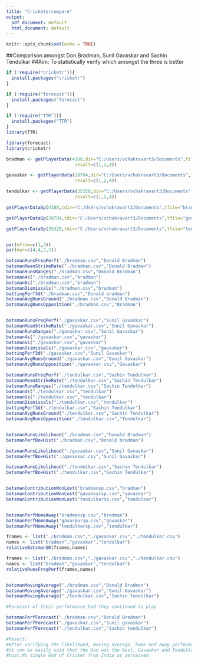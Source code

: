 ---
title: "Cricketercompare"
output:
  pdf_document: default
  html_document: default
---

```{r setup, include=FALSE}
knitr::opts_chunk$set(echo = TRUE)
```

##Comparison amongst Don Bradman, Sunil Gavaskar and Sachin Tendulkar
##Aim: To statistically verify which amongst the three is better 

```{r cricketr}
if (!require("cricketr")){ 
  install.packages("cricketr") 
}

if (!require("forecast")){ 
  install.packages("forecast") 
}

if (!require("TTR")){ 
  install.packages("TTR") 
}
library(TTR)

library(forecast)
library(cricketr)

bradman <- getPlayerData(4188,dir="C:/Users/vchakravart3/Documents",file="bradman.csv",type="batting",homeOrAway=c(1,2),
                          result=c(1,2,4))

gavaskar <- getPlayerData(28794,dir="C:/Users/vchakravart3/Documents",file="gavaskar.csv",type="batting",homeOrAway=c(1,2),
                          result=c(1,2,4))

tendulkar <- getPlayerData(35320,dir="C:/Users/vchakravart3/Documents",file="tendulkar.csv",type="batting",homeOrAway=c(1,2),
                          result=c(1,2,4))

getPlayerDataSp(4188,tdir="C:/Users/vchakravart3/Documents",tfile="bradmansp.csv",ttype="batting")

getPlayerDataSp(28794,tdir="C:/Users/vchakravart3/Documents",tfile="gavaskarsp.csv",ttype="batting")

getPlayerDataSp(35320,tdir="C:/Users/vchakravart3/Documents",tfile="tendulkarsp.csv",ttype="batting")


par(mfrow=c(1,3))
par(mar=c(4,4,2,2))

batsmanRunsFreqPerf("./bradman.csv","Donald Bradman")
batsmanMeanStrikeRate("./bradman.csv","Donald Bradman")
batsmanRunsRanges("./bradman.csv","Donald Bradman")
batsman4s("./bradman.csv","bradman")
batsman6s("./bradman.csv","bradman")
batsmanDismissals("./bradman.csv","bradman")
battingPerf3d("./bradman.csv","Donald bradman")
batsmanAvgRunsGround("./bradman.csv","Donald Bradman")
batsmanAvgRunsOpposition("./bradman.csv","Bradman")


batsmanRunsFreqPerf("./gavaskar.csv","Sunil Gavaskar")
batsmanMeanStrikeRate("./gavaskar.csv","Sunil Gavaskar")
batsmanRunsRanges("./gavaskar.csv","Sunil Gavaskar")
batsman4s("./gavaskar.csv","gavaskar")
batsman6s("./gavaskar.csv","gavaskar")
batsmanDismissals("./gavaskar.csv","gavaskar")
battingPerf3d("./gavaskar.csv","Sunil Gavaskar")
batsmanAvgRunsGround("./gavaskar.csv","Sunil Gavaskar")
batsmanAvgRunsOpposition("./gavaskar.csv","Gavaskar")

batsmanRunsFreqPerf("./tendulkar.csv","Sachin Tendulkar")
batsmanMeanStrikeRate("./tendulkar.csv","Sachin Tendulkar")
batsmanRunsRanges("./tendulkar.csv","Sachin Tendulkar")
batsman4s("./tendulkar.csv","tendulkar")
batsman6s("./tendulkar.csv","tendulkar")
batsmanDismissals("./tendulkar.csv","tendulkar")
battingPerf3d("./tendulkar.csv","Sachin Tendulkar")
batsmanAvgRunsGround("./tendulkar.csv","Sachin Tendulkar")
batsmanAvgRunsOpposition("./tendulkar.csv","Tendulkar")


batsmanRunsLikelihood("./bradman.csv","Donald Bradman")
batsmanPerfBoxHist("./bradman.csv","Donald bradman")

batsmanRunsLikelihood("./gavaskar.csv","Sunil Gavaskar")
batsmanPerfBoxHist("./gavaskar.csv","Sunil Gavaskar")

batsmanRunsLikelihood("./tendulkar.csv","Sachin Tendulkar")
batsmanPerfBoxHist("./tendulkar.csv","Sachin Tendulkar")


batsmanContributionWonLost("bradmansp.csv","bradman")
batsmanContributionWonLost("gavaskarsp.csv","gavaskar")
batsmanContributionWonLost("tendulkarsp.csv","tendulkar")


batsmanPerfHomeAway("bradmansp.csv","bradman")
batsmanPerfHomeAway("gavaskarsp.csv","gavaskar")
batsmanPerfHomeAway("tendulkarsp.csv","tendulkar")

frames <- list("./bradman.csv","./gavaskar.csv","./tendulkar.csv")
names <- list("bradman","gavaskar","tendulkar")
relativeBatsmanSR(frames,names)

frames <- list("./bradman.csv","./gavaskar.csv","./tendulkar.csv")
names <- list("bradman","gavaskar","tendulkar")
relativeRunsFreqPerf(frames,names)


batsmanMovingAverage("./bradman.csv","Donald Bradman")
batsmanMovingAverage("./gavaskar.csv","Sunil Gavaskar")
batsmanMovingAverage("./tendulkar.csv","Sachin Tendulkar")

#Forecast of their performance had they continued to play

batsmanPerfForecast("./bradman.csv","Donald Bradman")
batsmanPerfForecast("./gavaskar.csv","Sunil gavaskar")
batsmanPerfForecast("./tendulkar.csv","Sachin tendulkar")

#Result: 
#After verifying the likelihood, moving average, home and away performance 
#it can be easily said that the Don was the best, Gavaskar and Tendulkar sail in the same
#boat.No single God of Cricket from India as perceived

```

